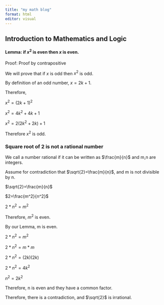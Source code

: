 ```yaml
---
title: "my math blog"
format: html
editor: visual
---
```


## Introduction to Mathematics and Logic

#### Lemma: if $x^2$ is even then $x$ is even.

Proof: Proof by contrapositive

We will prove that if $x$ is odd then $x^2$ is odd.

By definition of an odd number, $x=2k+1$.

Therefore,

$x^2=(2k+1)^2$

$x^2=4k^2+4k+1$

$x^2=2(2k^2+2k)+1$

Therefore $x^2$ is odd.

### Square root of 2 is not a rational number

We call a number rational if it can be written as $\frac{m}{n}$ and m,n are integers.

Assume for contradiction that $\sqrt{2}=\frac{m}{n}$, and m is not divisible by n.

$\sqrt{2}=\frac{m}{n}$

$2=\frac{m^2}{n^2}$

$2*n^2=m^2$

Therefore, $m^2$ is even.

By our Lemma, m is even.

$2*n^2=m^2$

$2*n^2=m*m$

$2*n^2=(2k)(2k)$

$2*n^2=4k^2$

$n^2=2k^2$

Therefore, n is even and they have a common factor.

Therefore, there is a contradiction, and $\sqrt{2}$ is irrational.
